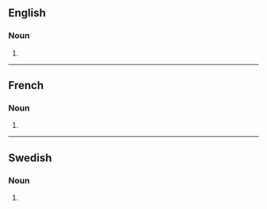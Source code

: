 ==English==

===Noun===
{{head|en|noun form}}

# {{plural of|en|vaccination}}

----

==French==

===Noun===
{{head|fr|noun form|g=f}}

# {{plural of|fr|vaccination}}

----

==Swedish==

===Noun===
{{head|sv|noun form}}

# {{sv-noun-form-indef-gen|vaccination}}